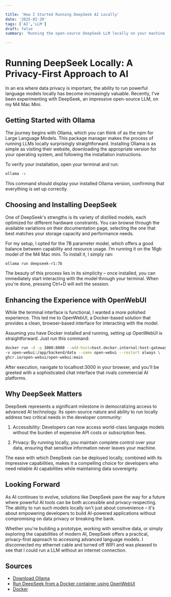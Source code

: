 ```yaml
---

title: 'How I Started Running DeepSeek AI Locally'
date: '2025-02-20'
tags: ['AI','LLM']
draft: false
summary: 'Running the open-source DeepSeek LLM locally on your machine.'

---
```


# Running DeepSeek Locally: A Privacy-First Approach to AI

In an era where data privacy is important, the ability to run powerful language models locally has become increasingly valuable. Recently, I've been experimenting with DeepSeek, an impressive open-source LLM, on my M4 Mac Mini.

## Getting Started with Ollama

The journey begins with Ollama, which you can think of as the npm for Large Language Models. This package manager makes the process of running LLMs locally surprisingly straightforward. Installing Ollama is as simple as visiting their website, downloading the appropriate version for your operating system, and following the installation instructions.

To verify your installation, open your terminal and run:

```bash
ollama -v
```

This command should display your installed Ollama version, confirming that everything is set up correctly.

## Choosing and Installing DeepSeek

One of DeepSeek's strengths is its variety of distilled models, each optimized for different hardware constraints. You can browse through the available variations on their documentation page, selecting the one that best matches your storage capacity and performance needs.

For my setup, I opted for the 7B parameter model, which offers a good balance between capability and resource usage. I’m running it on the 16gb model of the M4 Mac mini. To install it, I simply ran:

```bash
ollama run deepseek-r1:7b
```

The beauty of this process lies in its simplicity – once installed, you can immediately start interacting with the model through your terminal. When you're done, pressing Ctrl+D will exit the session.

## Enhancing the Experience with OpenWebUI

While the terminal interface is functional, I wanted a more polished experience. This led me to OpenWebUI, a Docker-based solution that provides a clean, browser-based interface for interacting with the model.

Assuming you have Docker installed and running, setting up OpenWebUI is straightforward. Just run this command:

```bash
docker run -d -p 3000:8080 --add-host=host.docker.internal:host-gateway \
-v open-webui:/app/backend/data --name open-webui --restart always \
ghcr.io/open-webui/open-webui:main
```

After execution, navigate to localhost:3000 in your browser, and you'll be greeted with a sophisticated chat interface that rivals commercial AI platforms.

## Why DeepSeek Matters

DeepSeek represents a significant milestone in democratizing access to advanced AI technology. Its open-source nature and ability to run locally address two critical needs in the developer community:

1. Accessibility: Developers can now access world-class language models without the burden of expensive API costs or subscription fees.

2. Privacy: By running locally, you maintain complete control over your data, ensuring that sensitive information never leaves your machine.

The ease with which DeepSeek can be deployed locally, combined with its impressive capabilities, makes it a compelling choice for developers who need reliable AI capabilities while maintaining data sovereignty.

## Looking Forward

As AI continues to evolve, solutions like DeepSeek pave the way for a future where powerful AI tools can be both accessible and privacy-respecting. The ability to run such models locally isn't just about convenience – it's about empowering developers to build AI-powered applications without compromising on data privacy or breaking the bank.

Whether you're building a prototype, working with sensitive data, or simply exploring the capabilities of modern AI, DeepSeek offers a practical, privacy-first approach to accessing advanced language models. I disconnected my ethernet cable and turned off WIFI and was pleased to see that I could run a LLM without an internet connection.

## Sources

- [Download Ollama](https://ollama.com/)
- [Run DeepSeek from a Docker container using OpenWebUI](https://openwebui.com/)
- [Docker](https://www.docker.com/)
